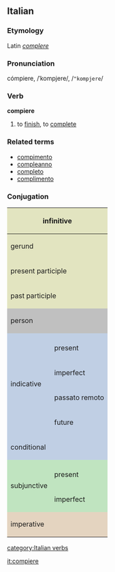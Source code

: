 ==Italian==
===Etymology===
Latin ''[[complere]]''
===Pronunciation===
cómpiere, /ˈkompjere/, /<tt>"kompjere</tt>/
===Verb===
'''compiere'''

# to [[finish]], to [[complete]]

===Related terms===
*[[compimento]]
*[[compleanno]]
*[[completo]]
*[[complimento]]

===Conjugation===

<center>
{| style="background:#F0F0F0"

|-
! colspan="3" style="background:#e2e4c0" | infinitive
| colspan="5" | compiere

|-
! colspan="3" style="background:#e2e4c0" | gerund
| colspan="5" | compiendo

|-
! colspan="3" style="background:#e2e4c0" | present participle
| colspan="5" | [[compiente]]

|-
! colspan="3" style="background:#e2e4c0" | past participle
| colspan="5" | [[compiuto]]

|-
! colspan="2" rowspan="2" style="background:#C0C0C0" | person
! colspan="3" style="background:#C0C0C0" | singular
! colspan="3" style="background:#C0C0C0" | plural

|-
! style="background:#C0C0C0;width:12.5%" | first
! style="background:#C0C0C0;width:12.5%" | second
! style="background:#C0C0C0;width:12.5%" | third
! style="background:#C0C0C0;width:12.5%" | first
! style="background:#C0C0C0;width:12.5%" | second
! style="background:#C0C0C0;width:12.5%" | third

|-
! rowspan="5" style="background:#c0cfe4" | indicative

! style="background:#c0cfe4" colspan="1" | 
! style="background:#c0cfe4" | io
! style="background:#c0cfe4" | tu
! style="background:#c0cfe4" | lui/lei
! style="background:#c0cfe4" | noi
! style="background:#c0cfe4" | voi
! style="background:#c0cfe4" | loro

|-
! style="height:3em;background:#c0cfe4" | present
| compio
| compi
| compie
| compiamo
| compite
| compiono

|-
! style="height:3em;background:#c0cfe4" | imperfect
| compivo
| compivi
| compiva
| compivamo
| compivate
| compivano

|-
! style="height:3em;background:#c0cfe4" | passato remoto
| compii, compiei
| compisti, compiesti
| compì, compié
| compimmo, compiemmo
| compiste, compieste
| compirono, compierono

|-
! style="height:3em;background:#c0cfe4" | future
| compirò
| compirai
| compirà
| compiremo
| compirete
| compiranno

|-
! colspan="2" style="height:3em;background:#c0cfe4" | conditional
| compirei
| compiresti
| compirebbe
| compiremmo
| compireste
| compirebbero

|-
! rowspan="3" style="background:#c0e4c0" | subjunctive
! style="background:#c0e4c0" | 
! style="background:#c0e4c0" | che io
! style="background:#c0e4c0" | che tu
! style="background:#c0e4c0" | che lui/che lei
! style="background:#c0e4c0" | che noi
! style="background:#c0e4c0" | che voi
! style="background:#c0e4c0" | che loro

|-
! style="height:3em;background:#c0e4c0" | present
| compisca, compia
| compisca, compia
| compisca, compia
| compiamo
| compiate
| compiano

|-
! style="height:3em;background:#c0e4c0" rowspan="1" | imperfect
| compissi
| compissi
| compisse
| compissimo
| compiste
| compissero

|-
! colspan="2" rowspan="2" style="height:3em;background:#e4d4c0" | imperative
! style="background:#e4d4c0" | -
! style="background:#e4d4c0" | tu
! style="background:#e4d4c0" | lui/lei
! style="background:#e4d4c0" | noi
! style="background:#e4d4c0" | voi
! style="background:#e4d4c0" | loro

|-
|
| compisci, compi
| compisca, compia
| compiamo
| compite
| compiscano, compiano

|}
</center>
[[category:Italian verbs]]

[[it:compiere]]